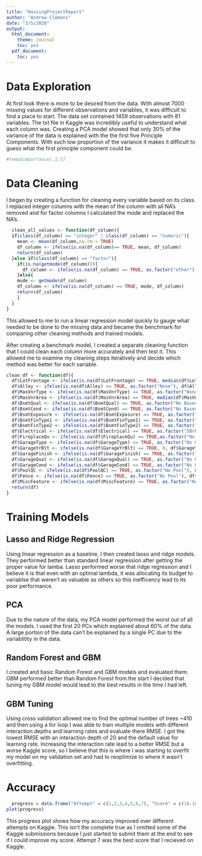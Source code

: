 ```yaml
---
title: "HousingProjectReport"
author: "Andrew Clemons"
date: "3/5/2020"
output:
  html_document:
    theme: journal
    toc: yes
  pdf_document:
    toc: yes
---
```


# Data Exploration

At first look there is more to be desired from the data. With almost 7000 missing values for different observations and variables, it was difficult to find a place to start. The data set contained 1459 observations with 81 variables. The txt file in Kaggle was incredibly useful to understand what each column was. Creating a PCA model showed that only 30% of the variance of the data is explained with the the first five Principle Components. With such low proportion of the variance it makes it difficult to guess what the first principle component could be. 
``` r
#temp$importance[,1:5]

```
# Data Cleaning

I began by creating a function for cleaning every variable based on its class. I replaced integer columns with the mean of the column with all NA's removed and for factor columns I calculated the mode and replaced the NA's. 

``` r
  clean_all_values <- function(df_column){
  if(class(df_column) == "integer" | class(df_column) == "numeric"){
    mean <- mean(df_column,na.rm = TRUE)
    df_column <- ifelse(is.na(df_column)== TRUE, mean, df_column)
    return(df_column)
  }else if(class(df_column) == "factor"){
    if(is.na(getmode(df_column))){
      df_column <- ifelse(is.na(df_column) == TRUE, as.factor("other"), df_column)
    }else{
    mode <- getmode(df_column)
    df_column <- ifelse(is.na(df_column) == TRUE, mode, df_column)
    return(df_column)
    }
  }
}
```
This allowed to me to run a linear regression model quickly to gauge what needed to be done to the missing data and became the benchmark for comparing other cleaning methods and trained models. 

After creating a benchmark model, I created a separate cleaning function that I could clean each column more accurately and then test it. This allowed me to examine my cleaning steps iteratively and decide which method was better for each variable.  
```r
clean_df <- function(df){
  df$LotFrontage <- ifelse(is.na(df$LotFrontage) == TRUE, median(df$LotFrontage), df$LotFrontage) #editable
  df$Alley <- ifelse(is.na(df$Alley) == TRUE, as.factor("None"), df$Alley) #explained in documentation
  df$MasVnrType <- ifelse(is.na(df$MasVnrType) == TRUE, as.factor("None"),df$MasVnrType) #editable
  df$MasVnrArea <- ifelse(is.na(df$MasVnrArea) == TRUE, median(df$MasVnrArea), df$MasVnrArea) #Editable with type
  df$BsmtQual <- ifelse(is.na(df$BsmtQual) == TRUE, as.factor("No Basement"), df$BsmtQual) #explained in documentation
  df$BsmtCond <- ifelse(is.na(df$BsmtCond) == TRUE, as.factor("No Basement"), df$BsmtCond) #explained in documentation
  df$BsmtExposure <- ifelse(is.na(df$BsmtExposure) == TRUE, as.factor("No Basement"), df$BsmtExposure) #explained in documentation
  df$BsmtFinType1 <- ifelse(is.na(df$BsmtFinType1) == TRUE, as.factor("No Basement"), df$BsmtFinType1) #explained in documentation
  df$BsmtFinType2 <- ifelse(is.na(df$BsmtFinType2) == TRUE, as.factor("No Basement"), df$BsmtFinType2) #explained in documentation
  df$Electrical <- ifelse(is.na(df$Electrical) == TRUE, as.factor("SBrkr"), df$Electrical) #editable, SBrkr is the mode of the column
  df$FireplaceQu <- ifelse(is.na(df$FireplaceQu) == TRUE,as.factor("No Fireplace"), df$FireplaceQu) #explained in documentation
  df$GarageType <- ifelse(is.na(df$GarageType) == TRUE, as.factor("No Garage"), df$GarageType) #explained in documentation
  df$GarageYrBlt <- ifelse(is.na(df$GarageYrBlt) == TRUE, 0, df$GarageYrBlt) #explained in documentation
  df$GarageFinish <- ifelse(is.na(df$GarageFinish) == TRUE, as.factor("No Garage"), df$GarageFinish) #explained in documentation
  df$GarageQual <- ifelse(is.na(df$GarageQual) == TRUE, as.factor("No Garage"), df$GarageQual) #explained in documentation
  df$GarageCond <- ifelse(is.na(df$GarageCond) == TRUE, as.factor("No Garage"), df$GarageCond) #explained in documentation
  df$PoolQC <- ifelse(is.na(df$PoolQC) == TRUE, as.factor("No Pool"), df$PoolQC) #explained in documentation
  df$Fence <- ifelse(is.na(df$Fence) == TRUE, as.factor("No Pool"), df$Fence) #explained in documentation
  df$MiscFeature <- ifelse(is.na(df$MiscFeature) == TRUE, as.factor("No Pool"), df$MiscFeature) #explained in documentation
  return(df)
}

```
# Training Models

## Lasso and Ridge Regression
Using linear regression as a baseline, I then created lasso and ridge models. They performed better than standard linear regression after getting the proper value for lamba. Lasso performed worse that ridge regression and I believe it is that even with an optimal lambda, it was allocating its budget to variablse that weren't as valuable as others so this inefficency lead to its poor performance. 

## PCA
Due to the nature of the data, my PCA model performed the worst out of all the models. I used the first 20 PCs which explained about 60% of the data. A large portion of the data can't be explained by a single PC due to the variablitity in the data. 

## Random Forest and GBM
I created and basic Random Forest and GBM models and evaluated them. GBM performed better than Random Forest from the start I decided that tuning my GBM model would lead to the best results in the time I had left. 

## GBM Tuning
Using cross validation allowed me to find the optimal number of trees ~410 and then using a for loop I was able to train multiple models with different interaction depths and learning rates and evaluate there RMSE. I got the lowest RMSE with an interaction depth of 20 and the default value for learning rate. Increasing the interaction rate lead to a better RMSE but a worse Kaggle score, so I believe that this is where I was starting to overfit my model on my validation set and had to reoptimize to where it wasn't overfitting. 

# Accuracy
```r
  progress = data.frame("Attempt" = c(1,2,3,4,5,6,7), "Score" = c(18.16, 18.5, 17.85, 17, 16.7,14.6,13.2))
plot(progress)
```

This progress plot shows how my accuracy improved over different attempts on Kaggle. This isn't the complete true as I omitted some of the Kaggle submissions because I just started to submit them at the end to see if I could improve my score. Attempt 7 was the best score that I recieved on Kaggle. 